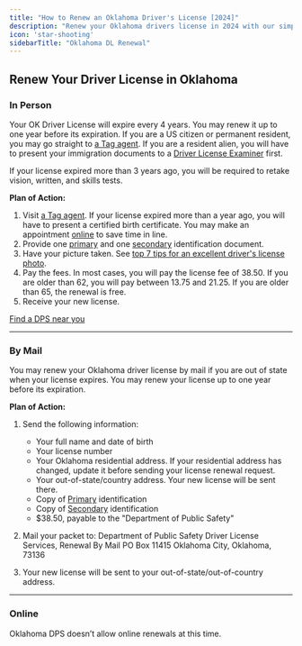 ```yaml
---
title: "How to Renew an Oklahoma Driver's License [2024]"
description: "Renew your Oklahoma drivers license in 2024 with our simple, step-by-step guide. Find all the necessary requirements, forms, fees, and online renewal options to ensure a hassle-free experience. Stay legal and avoid fines - start your renewal process now!"
icon: 'star-shooting'
sidebarTitle: "Oklahoma DL Renewal"
---
```


## Renew Your Driver License in Oklahoma

### In Person

Your OK Driver License will expire every 4 years. You may renew it up to one year before its expiration. If you are a US citizen or permanent resident, you may go straight to [a Tag agent](https://wa1.dps.state.ok.us/dls/motor_license_agents.php). If you are a resident alien, you will have to present your immigration documents to a [Driver License Examiner](https://driving-tests.org/dmv-near-me/) first.

If your license expired more than 3 years ago, you will be required to retake vision, written, and skills tests.

**Plan of Action:**
1. Visit [a Tag agent](https://wa1.dps.state.ok.us/dls/motor_license_agents.php). If your license expired more than a year ago, you will have to present a certified birth certificate. You may make an appointment [online](https://okdpsweb2.cxmflow.com/WebAppt/Wizard/AppointmentTypes?input=Service%20Name) to save time in line.
2. Provide one [primary](https://www.ok.gov/dps/documents/US%20Citizen%20Primary%20Proof%20of%20Identification.pdf) and one [secondary](https://www.ok.gov/dps/documents/Second%20Proof%20of%20Identity%20for%20any%20Person.pdf) identification document.
3. Have your picture taken. See [top 7 tips for an excellent driver's license photo](https://driving-tests.org/beginner-drivers/top-7-tips-excellent-drivers-license-photo/).
4. Pay the fees. In most cases, you will pay the license fee of 38.50. If you are older than 62, you will pay between 13.75 and 21.25. If you are older than 65, the renewal is free.
5. Receive your new license.

[Find a DPS near you](https://driving-tests.org/dmv-near-me/)

---

### By Mail

You may renew your Oklahoma driver license by mail if you are out of state when your license expires. You may renew your license up to one year before its expiration.

**Plan of Action:**
1. Send the following information:
   - Your full name and date of birth
   - Your license number
   - Your Oklahoma residential address. If your residential address has changed, update it before sending your license renewal request.
   - Your out-of-state/country address. Your new license will be sent there.
   - Copy of [Primary](https://www.ok.gov/dps/documents/US%20Citizen%20Primary%20Proof%20of%20Identification.pdf) identification
   - Copy of [Secondary](https://www.ok.gov/dps/documents/Second%20Proof%20of%20Identity%20for%20any%20Person.pdf) identification
   - $38.50, payable to the "Department of Public Safety"

2. Mail your packet to:
Department of Public Safety Driver License Services, Renewal By Mail PO Box 11415 Oklahoma City, Oklahoma, 73136


3. Your new license will be sent to your out-of-state/out-of-country address.

---

### Online

Oklahoma DPS doesn’t allow online renewals at this time.

<Snippet file="renewal-state-block.mdx" />